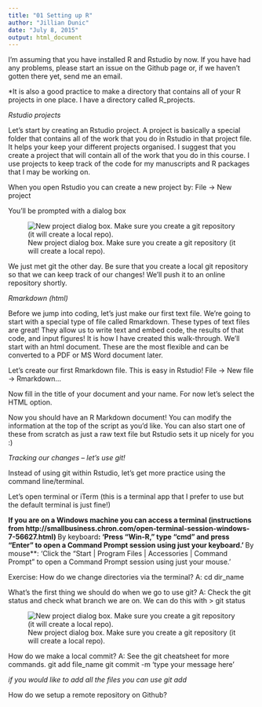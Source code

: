 ```yaml
---
title: "01 Setting up R"
author: "Jillian Dunic"
date: "July 8, 2015"
output: html_document
---
```


I'm assuming that you have installed R and Rstudio by now. If you have had any problems, please start an issue on the Github page or, if we haven't gotten there yet, send me an email.

*It is also a good practice to make a directory that contains all of your R projects in one place. I have a directory called R_projects.

*Rstudio projects*

Let's start by creating an Rstudio project. A project is basically a special folder that contains all of the work that you do in Rstudio in that project file. It helps your keep your different projects organised. I suggest that you create a project that will contain all of the work that you do in this course. I use projects to keep track of the code for my manuscripts and R packages that I may be working on. 

When you open Rstudio you can create a new project by:
File -> New project

You'll be prompted with a dialog box

![New project dialog box. Make sure you create a git repository (it will create a local repo).](/images/Rstudio_images/Rstudio_create_new_project.png)

We just met git the other day. Be sure that you create a local git repository so that we can keep track of our changes! We'll push it to an online repository shortly.


*Rmarkdown (html)*

Before we jump into coding, let's just make our first text file. We're going to start with a special type of file called Rmarkdown. These types of text files are great! They allow us to write text and embed code, the results of that code, and input figures! It is how I have created this walk-through. We'll start with an html document. These are the most flexible and can be converted to a PDF or MS Word document later. 

Let's create our first Rmarkdown file. This is easy in Rstudio!
File -> New file -> Rmarkdown...

Now fill in the title of your document and your name. For now let's select the HTML option. 

Now you should have an R Markdown document! You can modify the information at the top of the script as you'd like. You can also start one of these from scratch as just a raw text file but Rstudio sets it up nicely for you :)

*Tracking our changes -- let's use git!*

Instead of using git within Rstudio, let's get more practice using the command line/terminal. 

Let's open terminal or iTerm (this is a terminal app that I prefer to use but the default terminal is just fine!)

**If you are on a Windows machine you can access a terminal (instructions from http://smallbusiness.chron.com/open-terminal-session-windows-7-56627.html)
**By keyboard**: 'Press "Win-R," type "cmd" and press "Enter" to open a Command Prompt session using just your keyboard.'
**By mouse**: 'Click the "Start | Program Files | Accessories | Command Prompt" to open a Command Prompt session using just your mouse.'


Exercise:
How do we change directories via the terminal?
A: cd dir_name

What's the first thing we should do when we go to use git?
A: Check the git status and check what branch we are on. We can do this with 
> git status

![New project dialog box. Make sure you create a git repository (it will create a local repo).](/images/Rstudio_images/Rstudio_create_new_project.png)


How do we make a local commit?
A: See the git cheatsheet for more commands.
git add file_name
git commit -m 'type your message here'

*if you would like to add all the files you can use
git add *

How do we setup a remote repository on Github?




